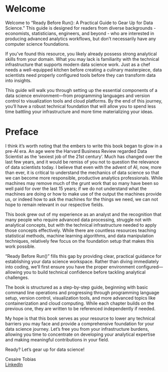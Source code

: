 # Welcome

Welcome to "Ready Before Run(): A Practical Guide to Gear Up for Data Science." This guide is designed for readers from diverse backgrounds - economists, statisticians, engineers, and beyond - who are interested in producing advanced analytics workflows, but don't necessarily have any computer science foundations. 

If you've found this resource, you likely already possess strong analytical skills from your domain. What you may lack is familiarity with the technical infrastructure that supports modern data science work. Just as a chef needs a well-equipped kitchen before creating a culinary masterpiece, data scientists need properly configured tools before they can transform data into insights.

This guide will walk you through setting up the essential components of a data science environment—from programming languages and version control to visualization tools and cloud platforms. By the end of this journey, you'll have a robust technical foundation that will allow you to spend less time battling your infrastructure and more time materializing your ideas.

# Preface

I think it's worth noting that the embers to write this book began to glow in a pre-AI era. An age were the Harvard Business Review regarded Data Scientist as the 'sexiest job of the 21st century'. Much has changed over the last few years, and it would be remiss of you not to question the relevance of data scientists today. I believe that even with the advent of AI, now, more than ever, it is critical to understand the mechanics of data science so that we can become more responsible, productive analytics professionals. While machines may remove much of the grunt work that so many have been so well paid for over the last 15 years; if we do not understand what the machines are doing or how to make use of the output the machines provide us, or indeed how to ask the machines for the things we need, we can not hope to remain relevant in our respective fields.

This book grew out of my experience as an analyst and the recognition that many people who require advanced data processing, struggle not with analytical concepts, but with the technical infrastructure needed to apply those concepts effectively. While there are countless resources teaching statistical methods, machine learning algorithms, and data manipulation techniques, relatively few focus on the foundation setup that makes this work possible.

"Ready Before Run()" fills this gap by providing clear, practical guidance for establishing your data science workspace. Rather than diving immediately into coding, we'll first ensure you have the proper environment configured—allowing you to build technical confidence before tackling analytical challenges.

The book is structured as a step-by-step guide, beginning with basic command line operations and progressing through programming language setup, version control, visualization tools, and more advanced topics like containerization and cloud computing. While each chapter builds on the previous one, they are written to be referenced independently if needed.

My hope is that this book serves as your resource to lower any technical barriers you may face and provide a comprehensive foundation for your data science journey. Let's free you from your infrastructure burdens, allowing you time to concentrate on developing your analytical expertise and making meaningful contributions in your field.

Ready? Let's gear up for data science!

Cesaire Tobias  
[LinkedIn](https://www.linkedin.com/in/cesaire-tobias-5555a274/)